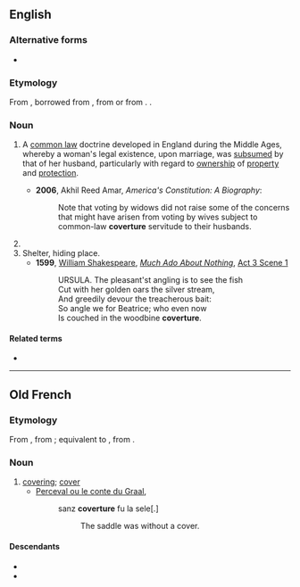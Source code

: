 ==English==
{{wikipedia}}

===Alternative forms===
* {{alter|en|couverture}}

===Etymology===
From {{inh|en|enm|-}}, borrowed from {{der|en|fro|coverture}}, from {{m|fro|covrir||to cover}} or from {{der|en|LL.|coopertura}}. {{doublet|en|couverture}}.

===Noun===
{{en-noun|~}}

# {{lb|en|legal|historical}} A [[common law]] doctrine developed in England during the Middle Ages, whereby a woman's legal existence, upon marriage, was [[subsume]]d by that of her husband, particularly with regard to [[ownership]] of [[property]] and [[protection]].
#* '''2006''', Akhil Reed Amar, ''America's Constitution: A Biography'':
#*: Note that voting by widows did not raise some of the concerns that might have arisen from voting by wives subject to common-law '''coverture''' servitude to their husbands.
# {{alternative spelling of|en|couverture}}
# Shelter, hiding place.
#* '''1599''', [[w:William Shakespeare|William Shakespeare]], ''[[w:Much Ado About Nothing|Much Ado About Nothing]]'', [[s:Much Ado About Nothing (Shakespeare)|Act 3 Scene 1]]
#*: URSULA. The pleasant'st angling is to see the fish
#*: Cut with her golden oars the silver stream,
#*: And greedily devour the treacherous bait:
#*: So angle we for Beatrice; who even now
#*: Is couched in the woodbine '''coverture'''.

====Related terms====
* {{l|en|feme covert}}

----

==Old French==

===Etymology===
From {{inh|fro|LL.|coopertūra}}, from {{inh|fro|la|coopertus}}; equivalent to {{suffix|fro|covert|ure}}, from {{m|fro|covrir||to cover}}.

===Noun===
{{fro-noun|f}}

# [[covering]]; [[cover]]
#* [[s:fr:Perceval ou le conte du Graal|Perceval ou le conte du Graal]], {{w|Christian of Troyes}}
#*: sanz '''coverture''' fu la sele[.]
#*:: The saddle was without a cover.

====Descendants====
* {{desc|en|coverture}}
* {{desc|fr|couverture}}